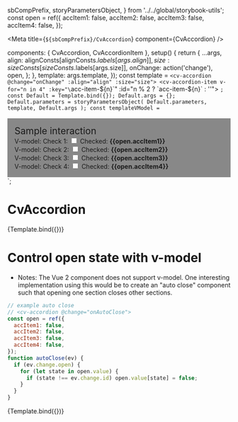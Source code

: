   sbCompPrefix,
  storyParametersObject,
} from '../../global/storybook-utils';
const open = ref({
  accItem1: false,
  accItem2: false,
  accItem3: false,
  accItem4: false,
});

<Meta title={`${sbCompPrefix}/CvAccordion`} component={CvAccordion} />

  components: { CvAccordion, CvAccordionItem },
  setup() {
    return {
      ...args,
      align: alignConsts[alignConsts.$labels[args.align]],
      size: sizeConsts[sizeConsts.$labels[args.size]],
      onChange: action('change'),
      open,
    };
  },
  template: args.template,
});
const template = `<cv-accordion @change="onChange" :align="align" :size="size">
  <cv-accordion-item v-for="n in 4" :key="\`acc-item-\${n}\`" :id="n % 2 ? \`acc-item-\${n}\` : ''">
    <template v-slot:title>Episode {{n}} </template>
    <template v-slot:content>
      <p>Did you hear that? They've shut down the main reactor. We'll be destroyed for sure. This is madness! We're doomed! There'll be no escape for the Princess this time. What's that? R2! R2-D2, where are you? At last! Where have you been? They're heading in this direction.</p>
    </template>
  </cv-accordion-item>
</cv-accordion>`;
const Default = Template.bind({});
Default.args = {};
Default.parameters = storyParametersObject(
  Default.parameters,
  template,
  Default.args
);
const templateVModel = `
<div>
  <cv-accordion @change="onChange" :align="align" :size="size">
  <cv-accordion-item v-for="n in 4" :key="\`acc-item-\${n}\`" :id="\`accItem\${n}\`" v-model:open="open[\`accItem\${n}\`]">
    <template #title>Episode {{n}} </template>
    <template #content>
      <p>Give us a few minutes to lock it down. Large leak...very dangerous. Who is this? What's your operating number? Boring conversation anyway. Luke! We're going to have company! Aren't you a little short to be a stormtrooper? What? Oh...the uniform.</p>
    </template>
  </cv-accordion-item>
  </cv-accordion>
<div style="margin-top:1rem; background-color: #888888;  padding:1rem"><div style="font-size: 150%">Sample interaction</div>
<label for="checkbox">V-model: Check 1:</label>
<input id="checkbox" type="checkbox" v-model="open.accItem1"/>
<span>Checked: <span style="font-weight: bold;">{{open.accItem1}}</span></span><br/>
<label for="checkbox">V-model: Check 2:</label>
<input id="checkbox" type="checkbox" v-model="open.accItem2"/>
<span>Checked: <span style="font-weight: bold;">{{open.accItem2}}</span></span><br/>
<label for="checkbox">V-model: Check 3:</label>
<input id="checkbox" type="checkbox" v-model="open.accItem3"/>
<span>Checked: <span style="font-weight: bold;">{{open.accItem3}}</span></span><br/>
<label for="checkbox">V-model: Check 4:</label>
<input id="checkbox" type="checkbox" v-model="open.accItem4"/>
<span>Checked: <span style="font-weight: bold;">{{open.accItem4}}</span></span>
</div>
</div>
`;

# CvAccordion

<Canvas>
  <Story
    name="Default"
    parameters={{
      docs: { source: { code: template } },
      controls: {
        include: ['align', 'size'],
      },
    }}
    args={{
      template: template,
    }}
    argTypes={{
      align: {
        control: 'select',
        options: Object.keys(alignConsts.$labels),
      },
      size: {
        control: 'select',
        options: Object.keys(sizeConsts.$labels),
      },
    }}
  >
    {Template.bind({})}
  </Story>
</Canvas>

# Control open state with v-model

- Notes: The Vue 2 component does not support v-model. One interesting implementation using this would be to create an
  "auto close" component such that opening one section closes other sections.

```javascript
// example auto close
// <cv-accordion @change="onAutoClose">
const open = ref({
  accItem1: false,
  accItem2: false,
  accItem3: false,
  accItem4: false,
});
function autoClose(ev) {
  if (ev.change.open) {
    for (let state in open.value) {
      if (state !== ev.change.id) open.value[state] = false;
    }
  }
}
```

<Canvas>
  <Story
    name="v-model"
    parameters={{
      docs: { source: { code: templateVModel } },
      controls: {
        include: ['align', 'size'],
      },
    }}
    args={{
      template: templateVModel,
    }}
    argTypes={{
      align: {
        control: 'select',
        default: 'end',
        options: Object.keys(alignConsts.$labels),
      },
      size: {
        control: 'select',
        default: 'md',
        options: Object.keys(sizeConsts.$labels),
      },
    }}
  >
    {Template.bind({})}
  </Story>
</Canvas>
